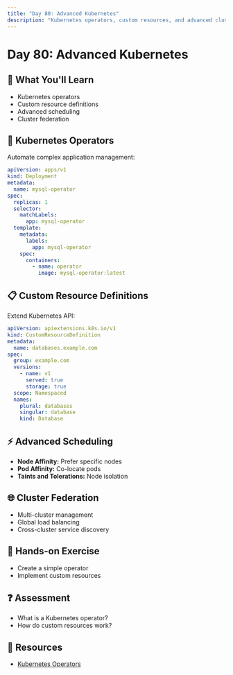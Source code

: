 ```yaml
---
title: "Day 80: Advanced Kubernetes"
description: "Kubernetes operators, custom resources, and advanced cluster management."
---
```


# Day 80: Advanced Kubernetes

## 🎯 What You'll Learn

- Kubernetes operators
- Custom resource definitions
- Advanced scheduling
- Cluster federation

## 🤖 Kubernetes Operators

Automate complex application management:

```yaml
apiVersion: apps/v1
kind: Deployment
metadata:
  name: mysql-operator
spec:
  replicas: 1
  selector:
    matchLabels:
      app: mysql-operator
  template:
    metadata:
      labels:
        app: mysql-operator
    spec:
      containers:
        - name: operator
          image: mysql-operator:latest
```

## 📋 Custom Resource Definitions

Extend Kubernetes API:

```yaml
apiVersion: apiextensions.k8s.io/v1
kind: CustomResourceDefinition
metadata:
  name: databases.example.com
spec:
  group: example.com
  versions:
    - name: v1
      served: true
      storage: true
  scope: Namespaced
  names:
    plural: databases
    singular: database
    kind: Database
```

## ⚡ Advanced Scheduling

- **Node Affinity:** Prefer specific nodes
- **Pod Affinity:** Co-locate pods
- **Taints and Tolerations:** Node isolation

## 🌐 Cluster Federation

- Multi-cluster management
- Global load balancing
- Cross-cluster service discovery

## 📝 Hands-on Exercise

- Create a simple operator
- Implement custom resources

## ❓ Assessment

- What is a Kubernetes operator?
- How do custom resources work?

## 🔗 Resources

- [Kubernetes Operators](https://kubernetes.io/docs/concepts/extend-kubernetes/operator/)
